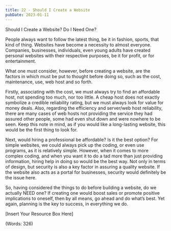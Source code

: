 ```yaml
---
title: 22 - Should I Create a Website
pubDate: 2023-01-11
---
```


Should I Create a Website? Do I Need One?


People always want to follow the latest thing, be it in fashion, sports, that kind of thing. Websites have become a necessity to almost everyone. Companies, businesses, individuals, even young adults have created personal websites with their respective purposes, be it for profit, or for entertainment.

What one must consider, however, before creating a website, are the factors in which must be put to thought before doing so, such as the cost, maintenance, use, web host and so forth.

Firstly, associating with the cost, we must always try to find an affordable host, not spending too much, nor too little. A cheap host does not exactly symbolize a credible reliability rating, but we must always look for value for money deals. Also, regarding the efficiency and server/web host reliability, there are many cases of web hosts not providing the service they had assured other people, some had even shut down and were nowhere to be seen. Keep this note in mind, as if you would like a long-lasting website, this would be the first thing to look for.

Next, would hiring a professional be affordable? Is it the best option? For simple websites, we could always pick up the coding, or even use programs, as it is relatively simple. However, when it comes to more complex coding, and when you want it to do a tad more than just providing information, hiring help in doing so would be the best way. Not only in terms of design, but security is also a key factor in assuring a quality website. If the website also acts as a portal for businesses, security would definitely be the issue here.

So, having considered the things to do before building a website, do we actually NEED one? If creating one would boost sales or promote positive implications to oneself, then by all means, go ahead and do what’s best. Yet again, planning is the key to success, in everything we do.


[Insert Your Resource Box Here]

(Words: 326)